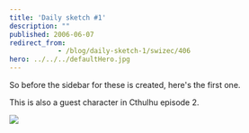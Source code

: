```yaml
---
title: 'Daily sketch #1'
description: ""
published: 2006-06-07
redirect_from: 
            - /blog/daily-sketch-1/swizec/406
hero: ../../../defaultHero.jpg
---
```

So before the sidebar for these is created, here&#x27;s the first one.

This is also a guest character in Cthulhu episode 2.

![](/includes/editor_upload/Image/sketches/kscan_0131.png)
